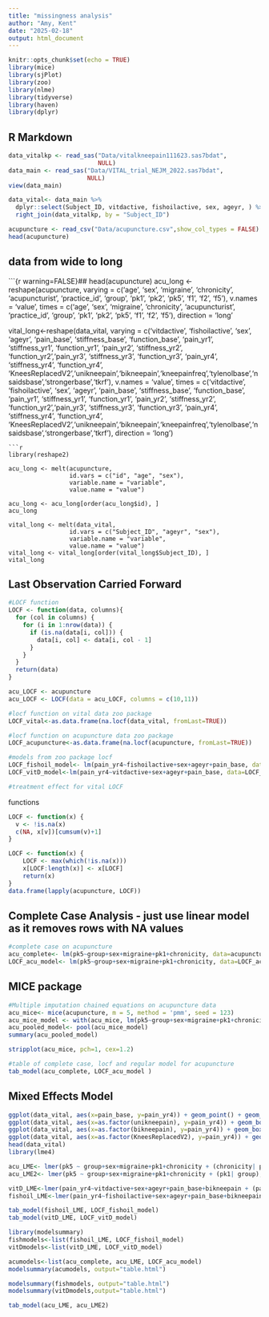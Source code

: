 ```yaml
---
title: "missingness analysis"
author: "Amy, Kent"
date: "2025-02-18"
output: html_document
---
```


```r
knitr::opts_chunk$set(echo = TRUE)
library(mice)
library(sjPlot)
library(zoo)
library(nlme)
library(tidyverse)
library(haven)
library(dplyr)
```

## R Markdown


```r
data_vitalkp <- read_sas("Data/vitalkneepain111623.sas7bdat", 
                         NULL)
data_main <- read_sas("Data/VITAL_trial_NEJM_2022.sas7bdat", 
                      NULL)
view(data_main)

data_vital<- data_main %>%
  dplyr::select(Subject_ID, vitdactive, fishoilactive, sex, ageyr, ) %>%
  right_join(data_vitalkp, by = "Subject_ID")

acupuncture <- read_csv("Data/acupuncture.csv",show_col_types = FALSE)
head(acupuncture)
```
## data from wide to long 

```{r warning=FALSE}##
head(acupuncture)
acu_long <- reshape(acupuncture, 
                    varying = c('age', 'sex', 'migraine', 'chronicity', 'acupuncturist', 
                              'practice_id', 'group', 'pk1', 'pk2', 'pk5', 'f1', 'f2', 'f5'),
                    v.names = 'value', 
                    times = c('age', 'sex', 'migraine', 'chronicity', 'acupuncturist', 
                              'practice_id', 'group', 'pk1', 'pk2', 'pk5', 'f1', 'f2', 'f5'),
                    direction = 'long'

vital_long<-reshape(data_vital, 
                    varying = c('vitdactive', 'fishoilactive', 'sex', 'ageyr', 'pain_base', 
                                'stiffness_base', 'function_base', 'pain_yr1', 'stiffness_yr1', 'function_yr1', 'pain_yr2', 'stiffness_yr2', 'function_yr2','pain_yr3', 'stiffness_yr3', 'function_yr3', 'pain_yr4', 'stiffness_yr4', 'function_yr4', 'KneesReplacedV2','unikneepain','bikneepain','kneepainfreq','tylenolbase','nsaidsbase','strongerbase','tkrf'),
                    v.names = 'value', 
                    times = c('vitdactive', 'fishoilactive', 'sex', 'ageyr', 'pain_base', 
                                'stiffness_base', 'function_base', 'pain_yr1', 'stiffness_yr1', 'function_yr1', 'pain_yr2', 'stiffness_yr2', 'function_yr2','pain_yr3', 'stiffness_yr3', 'function_yr3', 'pain_yr4', 'stiffness_yr4', 'function_yr4', 'KneesReplacedV2','unikneepain','bikneepain','kneepainfreq','tylenolbase','nsaidsbase','strongerbase','tkrf'),
                    direction = 'long')

```
```r
library(reshape2)

acu_long <- melt(acupuncture, 
                 id.vars = c("id", "age", "sex"), 
                 variable.name = "variable", 
                 value.name = "value")  

acu_long <- acu_long[order(acu_long$id), ]
acu_long

vital_long <- melt(data_vital, 
                 id.vars = c("Subject_ID", "ageyr", "sex"),  
                 variable.name = "variable", 
                 value.name = "value")  
vital_long <- vital_long[order(vital_long$Subject_ID), ]
vital_long
```



## Last Observation Carried Forward

```r
#LOCF function
LOCF <- function(data, columns){
  for (col in columns) {
    for (i in 1:nrow(data)) {  
      if (is.na(data[i, col])) {
        data[i, col] <- data[i, col - 1]  
      }
    }
  }
  return(data)  
}

acu_LOCF <- acupuncture
acu_LOCF <- LOCF(data = acu_LOCF, columns = c(10,11))
```

```r
#locf function on vital data zoo package
LOCF_vital<-as.data.frame(na.locf(data_vital, fromLast=TRUE))
```

```r
#locf function on acupuncture data zoo package
LOCF_acupuncture<-as.data.frame(na.locf(acupuncture, fromLast=TRUE))
```

```r
#models from zoo package locf
LOCF_fishoil_model<- lm(pain_yr4~fishoilactive+sex+ageyr+pain_base, data=LOCF_vital)
LOCF_vitD_model<-lm(pain_yr4~vitdactive+sex+ageyr+pain_base, data=LOCF_vital)
```

```r
#treatment effect for vital LOCF


```

functions
```r
LOCF <- function(x) {
  v <- !is.na(x)
  c(NA, x[v])[cumsum(v)+1]
}
```

```r
LOCF <- function(x) {
    LOCF <- max(which(!is.na(x)))
    x[LOCF:length(x)] <- x[LOCF]
    return(x)
}
data.frame(lapply(acupuncture, LOCF))
```

## Complete Case Analysis - just use linear model as it removes rows with NA values 

```r
#complete case on acupuncture
acu_complete<- lm(pk5~group+sex+migraine+pk1+chronicity, data=acupuncture)
LOCF_acu_model<- lm(pk5~group+sex+migraine+pk1+chronicity, data=LOCF_acupuncture)
```


## MICE package

```r
#Multiple imputation chained equations on acupuncture data
acu_mice<- mice(acupuncture, m = 5, method = 'pmm', seed = 123)
acu_mice_model <- with(acu_mice, lm(pk5~group+sex+migraine+pk1+chronicity))
acu_pooled_model<- pool(acu_mice_model)
summary(acu_pooled_model)
```
```r
stripplot(acu_mice, pch=1, cex=1.2)
```

```r
#table of complete case, locf and regular model for acupuncture 
tab_model(acu_complete, LOCF_acu_model )
```


## Mixed Effects Model

```r
ggplot(data_vital, aes(x=pain_base, y=pain_yr4)) + geom_point() + geom_smooth()
ggplot(data_vital, aes(x=as.factor(unikneepain), y=pain_yr4)) + geom_boxplot() 
ggplot(data_vital, aes(x=as.factor(bikneepain), y=pain_yr4)) + geom_boxplot() 
ggplot(data_vital, aes(x=as.factor(KneesReplacedV2), y=pain_yr4)) + geom_boxplot() 
head(data_vital)
library(lme4)

```
```r
acu_LME<- lmer(pk5 ~ group+sex+migraine+pk1+chronicity + (chronicity| practice_id), data=acupuncture)
acu_LME2<- lmer(pk5 ~ group+sex+migraine+pk1+chronicity + (pk1| group), data=acupuncture)

vitD_LME<-lmer(pain_yr4~vitdactive+sex+ageyr+pain_base+bikneepain + (pain_base|bikneepain), data=data_vital)
fishoil_LME<-lmer(pain_yr4~fishoilactive+sex+ageyr+pain_base+bikneepain + (pain_base|bikneepain), data=data_vital)

tab_model(fishoil_LME, LOCF_fishoil_model)
tab_model(vitD_LME, LOCF_vitD_model)

```

```r
library(modelsummary)
fishmodels<-list(fishoil_LME, LOCF_fishoil_model)
vitDmodels<-list(vitD_LME, LOCF_vitD_model)

acumodels<-list(acu_complete, acu_LME, LOCF_acu_model)
modelsummary(acumodels, output="table.html")

modelsummary(fishmodels, output="table.html")
modelsummary(vitDmodels,output="table.html")

```


```r
tab_model(acu_LME, acu_LME2)
```

